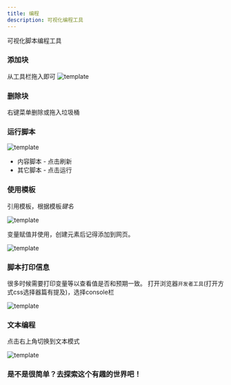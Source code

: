 ```yaml
---
title: 编程
description: 可视化编程工具
---
```


可视化脚本编程工具

### 添加块
从工具栏拖入即可
![template](/script-dog-doc/imgs/code-tools.jpg)

### 删除块
右键菜单删除或拖入垃圾桶

### 运行脚本

![template](/script-dog-doc/imgs/code-run.jpg)

 - 内容脚本 - 点击刷新
 - 其它脚本 - 点击运行

### 使用模板

引用模板，根据模板*键名*

![template](/script-dog-doc/imgs/use-tpl.jpg)

变量赋值并使用，创建元素后记得添加到网页。

![template](/script-dog-doc/imgs/code-tpl.jpg)

### 脚本打印信息

很多时候需要打印变量等以查看值是否和预期一致。
打开浏览器`开发者工具`(打开方式css选择器篇有提及)，选择console栏

![template](/script-dog-doc/imgs/console.log.jpg)

### 文本编程

点击右上角切换到文本模式

![template](/script-dog-doc/imgs/code-text.jpg)

### 是不是很简单？去探索这个有趣的世界吧！